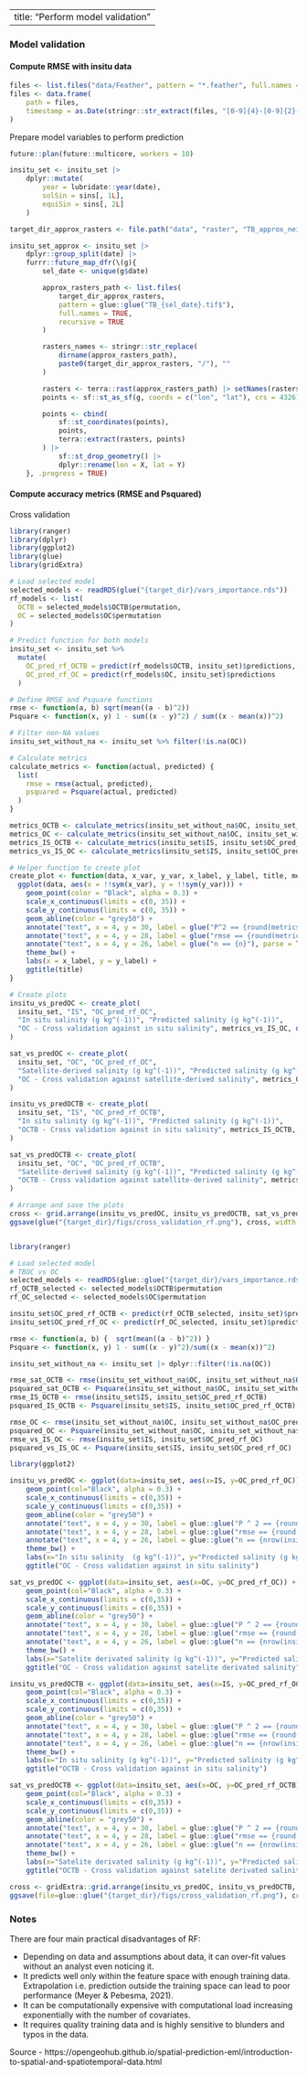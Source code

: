 
---
title: "Perform model validation"
---

### Model validation

#### Compute RMSE with insitu data

```r
files <- list.files("data/Feather", pattern = "*.feather", full.names = TRUE)
files <- data.frame(
    path = files,
    timestamp = as.Date(stringr::str_extract(files, "[0-9]{4}-[0-9]{2}-[0-9]{2}"))
)
```

Prepare model variables to perform prediction

```r
future::plan(future::multicore, workers = 10)

insitu_set <- insitu_set |>
    dplyr::mutate(
        year = lubridate::year(date),
        solSin = sins[, 1L],
        equiSin = sins[, 2L]
    )

target_dir_approx_rasters <- file.path("data", "raster", "TB_approx_neighbors")

insitu_set_approx <- insitu_set |>
    dplyr::group_split(date) |>
    furrr::future_map_dfr(\(g){
        sel_date <- unique(g$date)

        approx_rasters_path <- list.files(
            target_dir_approx_rasters,
            pattern = glue::glue("TB_{sel_date}.tif$"),
            full.names = TRUE,
            recursive = TRUE
        )

        rasters_names <- stringr::str_replace(
            dirname(approx_rasters_path),
            paste0(target_dir_approx_rasters, "/"), ""
        )

        rasters <- terra::rast(approx_rasters_path) |> setNames(rasters_names)
        points <- sf::st_as_sf(g, coords = c("lon", "lat"), crs = 4326)

        points <- cbind(
            sf::st_coordinates(points),
            points,
            terra::extract(rasters, points)
        ) |>
            sf::st_drop_geometry() |>
            dplyr::rename(lon = X, lat = Y)
    }, .progress = TRUE)
```

#### Compute accuracy metrics (RMSE and Psquared)

Cross validation

```R
library(ranger)
library(dplyr)
library(ggplot2)
library(glue)
library(gridExtra)

# Load selected model
selected_models <- readRDS(glue("{target_dir}/vars_importance.rds"))
rf_models <- list(
  OCTB = selected_models$OCTB$permutation,
  OC = selected_models$OC$permutation
)

# Predict function for both models
insitu_set <- insitu_set %>%
  mutate(
    OC_pred_rf_OCTB = predict(rf_models$OCTB, insitu_set)$predictions,
    OC_pred_rf_OC = predict(rf_models$OC, insitu_set)$predictions
  )

# Define RMSE and Psquare functions
rmse <- function(a, b) sqrt(mean((a - b)^2))
Psquare <- function(x, y) 1 - sum((x - y)^2) / sum((x - mean(x))^2)

# Filter non-NA values
insitu_set_without_na <- insitu_set %>% filter(!is.na(OC))

# Calculate metrics
calculate_metrics <- function(actual, predicted) {
  list(
    rmse = rmse(actual, predicted),
    psquared = Psquare(actual, predicted)
  )
}

metrics_OCTB <- calculate_metrics(insitu_set_without_na$OC, insitu_set_without_na$OC_pred_rf_OCTB)
metrics_OC <- calculate_metrics(insitu_set_without_na$OC, insitu_set_without_na$OC_pred_rf_OC)
metrics_IS_OCTB <- calculate_metrics(insitu_set$IS, insitu_set$OC_pred_rf_OCTB)
metrics_vs_IS_OC <- calculate_metrics(insitu_set$IS, insitu_set$OC_pred_rf_OC)

# Helper function to create plot
create_plot <- function(data, x_var, y_var, x_label, y_label, title, metrics, n) {
  ggplot(data, aes(x = !!sym(x_var), y = !!sym(y_var))) +
    geom_point(color = "Black", alpha = 0.3) +
    scale_x_continuous(limits = c(0, 35)) +
    scale_y_continuous(limits = c(0, 35)) +
    geom_abline(color = "grey50") +
    annotate("text", x = 4, y = 30, label = glue("P^2 == {round(metrics$psquared, 3)}"), parse = TRUE) +
    annotate("text", x = 4, y = 28, label = glue("rmse == {round(metrics$rmse, 3)}"), parse = TRUE) +
    annotate("text", x = 4, y = 26, label = glue("n == {n}"), parse = TRUE) +
    theme_bw() +
    labs(x = x_label, y = y_label) +
    ggtitle(title)
}

# Create plots
insitu_vs_predOC <- create_plot(
  insitu_set, "IS", "OC_pred_rf_OC",
  "In situ salinity (g kg^(-1))", "Predicted salinity (g kg^(-1))",
  "OC - Cross validation against in situ salinity", metrics_vs_IS_OC, nrow(insitu_set_without_na)
)

sat_vs_predOC <- create_plot(
  insitu_set, "OC", "OC_pred_rf_OC",
  "Satellite-derived salinity (g kg^(-1))", "Predicted salinity (g kg^(-1))",
  "OC - Cross validation against satellite-derived salinity", metrics_OC, nrow(insitu_set_without_na)
)

insitu_vs_predOCTB <- create_plot(
  insitu_set, "IS", "OC_pred_rf_OCTB",
  "In situ salinity (g kg^(-1))", "Predicted salinity (g kg^(-1))",
  "OCTB - Cross validation against in situ salinity", metrics_IS_OCTB, nrow(insitu_set_without_na)
)

sat_vs_predOCTB <- create_plot(
  insitu_set, "OC", "OC_pred_rf_OCTB",
  "Satellite-derived salinity (g kg^(-1))", "Predicted salinity (g kg^(-1))",
  "OCTB - Cross validation against satellite-derived salinity", metrics_OCTB, nrow(insitu_set_without_na)
)

# Arrange and save the plots
cross <- grid.arrange(insitu_vs_predOC, insitu_vs_predOCTB, sat_vs_predOC, sat_vs_predOCTB, nrow = 2)
ggsave(glue("{target_dir}/figs/cross_validation_rf.png"), cross, width = 12, height = 8)


library(ranger)

# Load selected model
# TBOC vs OC
selected_models <- readRDS(glue::glue("{target_dir}/vars_importance.rds"))
rf_OCTB_selected <- selected_models$OCTB$permutation
rf_OC_selected <- selected_models$OC$permutation

insitu_set$OC_pred_rf_OCTB <- predict(rf_OCTB_selected, insitu_set)$predictions
insitu_set$OC_pred_rf_OC <- predict(rf_OC_selected, insitu_set)$predictions

rmse <- function(a, b) {  sqrt(mean((a - b)^2)) }
Psquare <- function(x, y) 1 - sum((x - y)^2)/sum((x - mean(x))^2)

insitu_set_without_na <- insitu_set |> dplyr::filter(!is.na(OC))

rmse_sat_OCTB <- rmse(insitu_set_without_na$OC, insitu_set_without_na$OC_pred_rf_OCTB)
psquared_sat_OCTB <- Psquare(insitu_set_without_na$OC, insitu_set_without_na$OC_pred_rf_OCTB)
rmse_IS_OCTB <- rmse(insitu_set$IS, insitu_set$OC_pred_rf_OCTB)
psquared_IS_OCTB <- Psquare(insitu_set$IS, insitu_set$OC_pred_rf_OCTB)

rmse_OC <- rmse(insitu_set_without_na$OC, insitu_set_without_na$OC_pred_rf_OC)
psquared_OC <- Psquare(insitu_set_without_na$OC, insitu_set_without_na$OC_pred_rf_OC)
rmse_vs_IS_OC <- rmse(insitu_set$IS, insitu_set$OC_pred_rf_OC)
psquared_vs_IS_OC <- Psquare(insitu_set$IS, insitu_set$OC_pred_rf_OC)

library(ggplot2)

insitu_vs_predOC <- ggplot(data=insitu_set, aes(x=IS, y=OC_pred_rf_OC)) +
    geom_point(col="Black", alpha = 0.3) +
    scale_x_continuous(limits = c(0,35)) +
    scale_y_continuous(limits = c(0,35)) +
    geom_abline(color = "grey50") +
    annotate("text", x = 4, y = 30, label = glue::glue("P ^ 2 == {round(psquared_vs_IS_OC,3)}"), parse = TRUE) +
    annotate("text", x = 4, y = 28, label = glue::glue("rmse == {round(rmse_vs_IS_OC,3)}"), parse = TRUE) +
    annotate("text", x = 4, y = 26, label = glue::glue("n == {nrow(insitu_set_without_na)}"), parse = TRUE) +
    theme_bw() +
    labs(x="In situ salinity  (g kg^(-1))", y="Predicted salinity (g kg^(-1))") +
    ggtitle("OC - Cross validation against in situ salinity")

sat_vs_predOC <- ggplot(data=insitu_set, aes(x=OC, y=OC_pred_rf_OC)) +
    geom_point(col="Black", alpha = 0.3) +
    scale_x_continuous(limits = c(0,35)) +
    scale_y_continuous(limits = c(0,35)) +
    geom_abline(color = "grey50") +
    annotate("text", x = 4, y = 30, label = glue::glue("P ^ 2 == {round(psquared_OC,3)}"), parse = TRUE) +
    annotate("text", x = 4, y = 28, label = glue::glue("rmse == {round(rmse_OC,3)}"), parse = TRUE) +
    annotate("text", x = 4, y = 26, label = glue::glue("n == {nrow(insitu_set_without_na)}"), parse = TRUE) +
    theme_bw() +
    labs(x="Satelite derivated salinity (g kg^(-1))", y="Predicted salinity (g kg^(-1))") + 
    ggtitle("OC - Cross validation against satelite derivated salinity")

insitu_vs_predOCTB <- ggplot(data=insitu_set, aes(x=IS, y=OC_pred_rf_OCTB)) +
    geom_point(col="Black", alpha = 0.3) +
    scale_x_continuous(limits = c(0,35)) +
    scale_y_continuous(limits = c(0,35)) +
    geom_abline(color = "grey50") +
    annotate("text", x = 4, y = 30, label = glue::glue("P ^ 2 == {round(psquared_IS_OCTB,3)}"), parse = TRUE) +
    annotate("text", x = 4, y = 28, label = glue::glue("rmse == {round(rmse_IS_OCTB,3)}"), parse = TRUE) +
    annotate("text", x = 4, y = 26, label = glue::glue("n == {nrow(insitu_set_without_na)}"), parse = TRUE) +
    theme_bw() +
    labs(x="In situ salinity (g kg^(-1))", y="Predicted salinity (g kg^(-1))") +
    ggtitle("OCTB - Cross validation against in situ salinity")

sat_vs_predOCTB <- ggplot(data=insitu_set, aes(x=OC, y=OC_pred_rf_OCTB)) +
    geom_point(col="Black", alpha = 0.3) +
    scale_x_continuous(limits = c(0,35)) +
    scale_y_continuous(limits = c(0,35)) +
    geom_abline(color = "grey50") +
    annotate("text", x = 4, y = 30, label = glue::glue("P ^ 2 == {round(psquared_sat_OCTB,3)}"), parse = TRUE) +
    annotate("text", x = 4, y = 28, label = glue::glue("rmse == {round(rmse_sat_OCTB,3)}"), parse = TRUE) +
    annotate("text", x = 4, y = 26, label = glue::glue("n == {nrow(insitu_set_without_na)}"), parse = TRUE) +
    theme_bw() +
    labs(x="Satelite derivated salinity (g kg^(-1))", y="Predicted salinity (g kg^(-1))") + 
    ggtitle("OCTB - Cross validation against satelite derivated salinity")

cross <- gridExtra::grid.arrange(insitu_vs_predOC, insitu_vs_predOCTB, sat_vs_predOC, sat_vs_predOCTB, nrow = 2)
ggsave(file=glue::glue("{target_dir}/figs/cross_validation_rf.png"), cross, width = 12, height = 8)
```

### Notes

There are four main practical disadvantages of RF:

- Depending on data and assumptions about data, it can over-fit values without an analyst even noticing it.
- It predicts well only within the feature space with enough training data. Extrapolation i.e. prediction outside the training space can lead to poor performance (Meyer & Pebesma, 2021).
- It can be computationally expensive with computational load increasing exponentially with the number of covariates.
- It requires quality training data and is highly sensitive to blunders and typos in the data.

Source - https://opengeohub.github.io/spatial-prediction-eml/introduction-to-spatial-and-spatiotemporal-data.html
